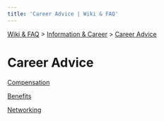 ```yaml
---
title: 'Career Advice | Wiki & FAQ'
---
```



[Wiki & FAQ](/wiki-faq) > [Information & Career](/wiki-faq/information-career) > [Career Advice](/wiki-faq/information-career/career-advice)

<h1 className={styles.bigTitle}>Career Advice</h1>

[Compensation](/wiki-faq/information-career/career-advice/compensation)

[Benefits](/wiki-faq/information-career/career-advice/benefits)

[Networking](/wiki-faq/information-career/career-advice/networking)
